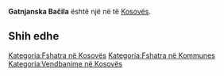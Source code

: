 {{Fshat në Kosovës
 | Emri                = Gatnjanska Bačila
| srp_N_name = Gatnjanska Bačila
| srp_N_FULL_NAME_RO = Gatnjanska Bačila
| srp_N_FULL_NAME_ND_RO = Gatnjanska Bacila
| srp_N_SORT_NAME_RG = GATNJANSKABACILA
| srp_N_FULL_NAME_RG = Gatnjanska Bačila
| srp_N_FULL_NAME_ND_RG = Gatnjanska Bacila

 | Emri (Rasa dhanore) = 
 | Figura              = 
 | Shteti              = Kosovo
 | Komuna              = 
 | Kodi postar         = 
 | Sipërfaqja          = 

 | Popullsia           = 

 | Regj. i popullsisë  = 
 | Dend. e popullsisë  = 
 | Faqja zyrtare       = 
 <!--- Koordinatat ----> 
 | Gjerësia            = 42.307778
 | Gjatësia            = 21.088611
 | Lartësia            = 
}}
'''Gatnjanska Bačila''' është një [[]] në [[]] të [[Kosovës]].

<!-- == Gjeografia == -->
<!-- == Historia == -->
<!-- == Demografia == -->
== Shih edhe ==
{{Komuna }}
{{Kosovo-Administrata-Cung}}

[[Kategoria:Fshatra në Kosovës]]
[[Kategoria:Fshatra në Kommunes ]]
[[Kategoria:Vendbanime në Kosovës]]